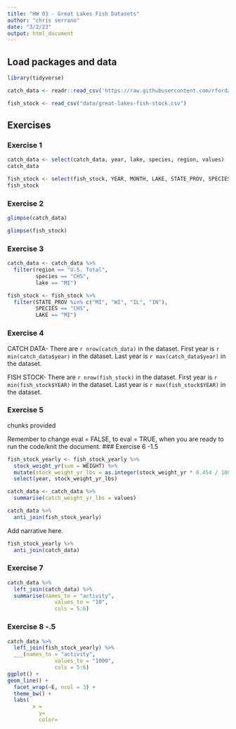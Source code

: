 ```yaml
---
title: "HW 03 - Great Lakes Fish Datasets"
author: "chris serrano"
date: "3/2/23"
output: html_document
---
```


## Load packages and data

```r
library(tidyverse)
```

```r
catch_data <- readr::read_csv('https://raw.githubusercontent.com/rfordatascience/tidytuesday/master/data/2021/2021-06-08/fishing.csv')

fish_stock <- read_csv("data/great-lakes-fish-stock.csv")
```

## Exercises

### Exercise 1

```r
catch_data <- select(catch_data, year, lake, species, region, values)
catch_data
```

```r
fish_stock <- select(fish_stock, YEAR, MONTH, LAKE, STATE_PROV, SPECIES, WEIGHT)
fish_stock
```

### Exercise 2

```r
glimpse(catch_data)

```

```r
glimpse(fish_stock)

```


### Exercise 3

```r
catch_data <- catch_data %>% 
  filter(region == "U.S. Total",
         species == "CHS",
         lake == "MI")
```

```r
fish_stock <- fish_stock %>% 
  filter(STATE_PROV %in% c("MI", "WI", "IL", "IN"),
         SPECIES == "CHS",
         LAKE == "MI")
```
### Exercise 4

CATCH DATA-
There are `r nrow(catch_data)` in the dataset.
First year is `r min(catch_data$year)` in the dataset.
Last year is `r max(catch_data$year)` in the dataset.

FISH STOCK-
There are `r nrow(fish_stock)` in the dataset.
First year is `r min(fish_stock$YEAR)` in the dataset.
Last year is `r max(fish_stock$YEAR)` in the dataset.


### Exercise 5 

chunks provided

Remember to change eval = FALSE, to eval = TRUE, when you are ready to run the code/knit the document.
### Exercise 6 -1.5

```r
fish_stock_yearly <- fish_stock_yearly %>% 
  stock_weight_yr(sum = WEIGHT) %>% 
  mutate(stock_weight_yr_lbs = as.integer(stock_weight_yr * 0.454 / 1000)) %>% # 1 lb = 1 kg * 0.454
  select(year, stock_weight_yr_lbs)
```

```r
catch_data <- catch_data %>% 
  summarise(catch_weight_yr_lbs = values)
```

```r
catch_data %>% 
  anti_join(fish_stock_yearly)
```

Add narrative here.

```r
fish_stock_yearly %>% 
  anti_join(catch_data)
```


### Exercise 7

```r
catch_data %>% 
  left_join(catch_data) %>% 
  summarise(names_to = "activity",
               values_to = "10",
               cols = 5:6)
```

### Exercise 8 -.5

```r
catch_data %>% 
  left_join(fish_stock_yearly) %>% 
  ___(names_to = "activity",
               values_to = "1000",
               cols = 5:6)
ggplot() +
geom_line() +
  facet_wrap(~E, ncol = 3) +
  theme_bw() +
  labs(
        x = 
          y=
          color=
```
